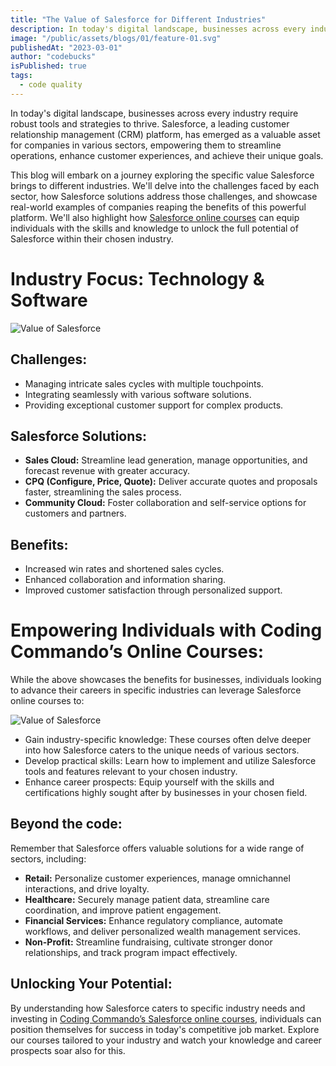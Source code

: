 ```yaml
---
title: "The Value of Salesforce for Different Industries"
description: In today's digital landscape, businesses across every industry require robust tools and strategies to thrive. Salesforce, a leading customer relationship management (CRM) platform, has emerged as a valuable asset for companies in various sectors, empowering them to streamline operations, enhance customer experiences, and achieve their unique goals .
image: "/public/assets/blogs/01/feature-01.svg"
publishedAt: "2023-03-01"
author: "codebucks"
isPublished: true
tags:
  - code quality
---
```


In today's digital landscape, businesses across every industry require robust
tools and strategies to thrive. Salesforce, a leading customer relationship
management (CRM) platform, has emerged as a valuable asset for companies in
various sectors, empowering them to streamline operations, enhance customer
experiences, and achieve their unique goals.

This blog will embark on a journey exploring the specific value Salesforce brings to different industries. We'll delve into the challenges faced by each sector, how Salesforce solutions address those challenges, and showcase real-world examples of companies reaping the benefits of this powerful platform. We'll also highlight how [Salesforce online courses](https://codingcommando.in/) can equip individuals with the skills and knowledge to unlock the full potential of Salesforce within their chosen industry.

# Industry Focus: Technology & Software

<Image
  src="/assets/blogs/01/value-of-salesforce.svg"
  alt="Value of Salesforce"
/>

## Challenges:

- Managing intricate sales cycles with multiple touchpoints.
- Integrating seamlessly with various software solutions.
- Providing exceptional customer support for complex products.

## Salesforce Solutions:

- **Sales Cloud:** Streamline lead generation, manage opportunities, and forecast revenue with greater accuracy.
- **CPQ (Configure, Price, Quote):** Deliver accurate quotes and proposals faster, streamlining the sales process.
- **Community Cloud:** Foster collaboration and self-service options for customers and partners.

## Benefits:

- Increased win rates and shortened sales cycles.
- Enhanced collaboration and information sharing.
- Improved customer satisfaction through personalized support.

# Empowering Individuals with Coding Commando’s Online Courses:

While the above showcases the benefits for businesses, individuals looking to advance their careers in specific industries can leverage Salesforce online courses to:

<Image src="/assets/blogs/01/conquer-world.svg" alt="Value of Salesforce" />

- Gain industry-specific knowledge: These courses often delve deeper into how Salesforce caters to the unique needs of various sectors.
- Develop practical skills: Learn how to implement and utilize Salesforce tools and features relevant to your chosen industry.
- Enhance career prospects: Equip yourself with the skills and certifications highly sought after by businesses in your chosen field.

## Beyond the code:

Remember that Salesforce offers valuable solutions for a wide range of sectors, including:

- **Retail:** Personalize customer experiences, manage omnichannel interactions, and drive loyalty.
- **Healthcare:** Securely manage patient data, streamline care coordination, and improve patient engagement.
- **Financial Services:** Enhance regulatory compliance, automate workflows, and deliver personalized wealth management services.
- **Non-Profit:** Streamline fundraising, cultivate stronger donor relationships, and track program impact effectively.

## Unlocking Your Potential:

By understanding how Salesforce caters to specific industry needs and investing in [Coding Commando’s Salesforce online courses](https://codingcommando.in/), individuals can position themselves for success in today's competitive job market. Explore our courses tailored to your industry and watch your knowledge and career prospects soar also for this.
